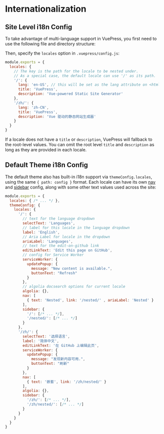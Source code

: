 # Internationalization

## Site Level i18n Config

To take advantage of multi-language support in VuePress, you first need to use the following file and directory structure:


Then, specify the `locales` option in `.vuepress/config.js`:

``` js
module.exports = {
  locales: {
    // The key is the path for the locale to be nested under.
    // As a special case, the default locale can use '/' as its path.
    '/': {
      lang: 'en-US', // this will be set as the lang attribute on <html>
      title: 'VuePress',
      description: 'Vue-powered Static Site Generator'
    },
    '/zh/': {
      lang: 'zh-CN',
      title: 'VuePress',
      description: 'Vue 驱动的静态网站生成器'
    }
  }
}
```

If a locale does not have a `title` or `description`, VuePress will fallback to the root-level values. You can omit the root level `title` and `description` as long as they are provided in each locale.

## Default Theme i18n Config

The default theme also has built-in i18n support via `themeConfig.locales`, using the same `{ path: config }` format. Each locale can have its own [nav](../theme/default-theme-config.md#navbar-links) and [sidebar](../theme/default-theme-config.md#sidebar) config, along with some other text values used across the site:

``` js
module.exports = {
  locales: { /* ... */ },
  themeConfig: {
    locales: {
      '/': {
        // text for the language dropdown
        selectText: 'Languages',
        // label for this locale in the language dropdown
        label: 'English',
        // Aria Label for locale in the dropdown
        ariaLabel: 'Languages',
        // text for the edit-on-github link
        editLinkText: 'Edit this page on GitHub',
        // config for Service Worker
        serviceWorker: {
          updatePopup: {
            message: "New content is available.",
            buttonText: "Refresh"
          }
        },
        // algolia docsearch options for current locale
        algolia: {},
        nav: [
          { text: 'Nested', link: '/nested/' , ariaLabel: 'Nested' }
        ],
        sidebar: {
          '/': [/* ... */],
          '/nested/': [/* ... */]
        }
      },
      '/zh/': {
        selectText: '选择语言',
        label: '简体中文',
        editLinkText: '在 GitHub 上编辑此页',
        serviceWorker: {
          updatePopup: {
            message: "发现新内容可用.",
            buttonText: "刷新"
          }
        },
        nav: [
          { text: '嵌套', link: '/zh/nested/' }
        ],
        algolia: {},
        sidebar: {
          '/zh/': [/* ... */],
          '/zh/nested/': [/* ... */]
        }
      }
    }
  }
}
```